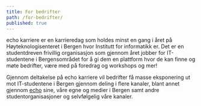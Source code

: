 ```yaml
---
title: For bedrifter
path: /for-bedrifter/
published: true
---
```


echo karriere er en karrieredag som holdes minst en gang i året på Høyteknologisenteret
i Bergen hvor Institutt for informatikk er. Det er en studentdreven frivillig organisasjon
som gjennom året jobber for IT-studentene i Bergensområdet for å gi dem en plattform
hvor de kan finne og møte bedrifter, være med på foredrag og workshops og mer!

Gjennom deltakelse på echo karriere vil bedrifter få masse eksponering ut mot
IT-studentene i Bergen gjennom deling i flere kanaler, blant annet gjennom
[echo](https://echo.uib.no/) sine, våre egne og medier i Bergen samt andre studentorganisasjoner
og selvfølgelig våre kanaler.
